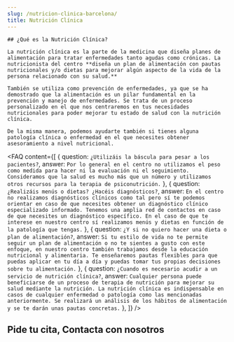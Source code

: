 ```yaml
---
slug: /nutricion-clinica-barcelona/
title: Nutrición Clínica
---
```



<div class="flex gap-x-8 flex-wrap lg:flex-nowrap items-center">
  <ServicioCard type="nutricionClinica" />
  <div>

    ## ¿Qué es la Nutrición Clínica?

    La nutrición clínica es la parte de la medicina que diseña planes de alimentación para tratar enfermedades tanto agudas como crónicas. La nutricionista del centro **diseña un plan de alimentación con pautas nutricionales y/o dietas para mejorar algún aspecto de la vida de la persona relacionado con su salud.** 
    
    También se utiliza como prevención de enfermedades, ya que se ha demostrado que la alimentación es un pilar fundamental en la prevención y manejo de enfermedades. Se trata de un proceso personalizado en el que nos centraremos en tus necesidades nutricionales para poder mejorar tu estado de salud con la nutrición clínica. 

    De la misma manera, podemos ayudarte también si tienes alguna patología clínica o enfermedad en el que necesites obtener asesoramiento a nivel nutricional.

  </div>
</div>

<ComoEsLaTerapia tipo="nutricionClinica" title="¿Cómo son las consultas?" />
<Problemas tipo="nutricionClinica" />
<Valores />
<Reviews />

<FAQ content={[
  {
    question: `¿Utilizáis la báscula para pesar a los pacientes?`,
    answer: `Por lo general en el centro no utilizamos el peso como medida para hacer ni la evaluación ni el seguimiento. Consideramos que la salud es mucho más que un número y utilizamos otros recursos para la terapia de psiconutrición.`
  },
  {
    question: `¿Realizáis menús o dietas? ¿Hacéis diagnósticos?`,
    answer: `En el centro no realizamos diagnósticos clínicos como tal pero sí te podemos orientar en caso de que necesites obtener un diagnóstico clínico especializado informado. Tenemos una amplia red de contactos en caso de que necesites un diagnóstico específico. En el caso de que te interese en nuestro centro sí realizamos menús y dietas en función de la patología que tengas.`
  },
  {
    question: `¿Y si no quiero hacer una dieta o plan de alimentación?`,
    answer: `Si tu estilo de vida no te permite seguir un plan de alimentación o no te sientes a gusto con este enfoque, en nuestro centro también trabajamos desde la educación nutricional y alimentaria. Te enseñaremos pautas flexibles para que puedas aplicar en tu día a día y puedas tomar tus propias decisiones sobre tu alimentación.`
  },
  {
    question: `¿Cuando es necesario acudir a un servicio de nutrición clínica?`,
    answer: `Cualquier persona puede beneficiarse de un proceso de terapia de nutrición para mejorar su salud mediante la nutrición. La nutrición clínica es indispensable en casos de cualquier enfermedad o patología como las mencionadas anteriormente. Se realizará un análisis de los hábitos de alimentación y se te darán unas pautas concretas.`
  },
]} />

<h2>Pide tu cita, Contacta con nosotros</h2>
<ContactForm />
